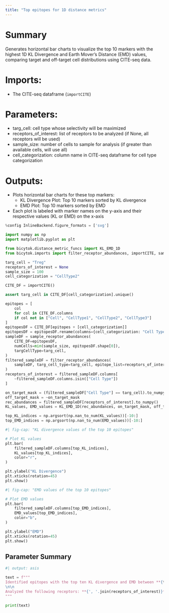 ```yaml
---
title: "Top epitopes for 1D distance metrics"
---
```


# Summary
Generates horizontal bar charts to visualize the top 10 markers with the highest 1D KL Divergence and Earth Mover's Distance (EMD) values, comparing target and off-target cell distributions using CITE-seq data.

# Imports:
- The CITE-seq dataframe (`importCITE`)

# Parameters:
- targ_cell: cell type whose selectivity will be maximized
- receptors_of_interest: list of receptors to be analyzed (if None, all receptors will be used)
- sample_size: number of cells to sample for analysis (if greater than available cells, will use all)
- cell_categorization: column name in CITE-seq dataframe for cell type categorization

# Outputs:
- Plots horizontal bar charts for these top markers:
    - KL Divergence Plot: Top 10 markers sorted by KL divergence
    - EMD Plot: Top 10 markers sorted by EMD
- Each plot is labeled with marker names on the y-axis and their respective values (KL or EMD) on the x-axis

```python
%config InlineBackend.figure_formats = ['svg']

import numpy as np
import matplotlib.pyplot as plt

from bicytok.distance_metric_funcs import KL_EMD_1D
from bicytok.imports import filter_receptor_abundances, importCITE, sample_receptor_abundances

targ_cell = "Treg"
receptors_of_interest = None
sample_size = 100
cell_categorization = "CellType2"

CITE_DF = importCITE()

assert targ_cell in CITE_DF[cell_categorization].unique()

epitopes = [
    col
    for col in CITE_DF.columns
    if col not in ["Cell", "CellType1", "CellType2", "CellType3"]
]
epitopesDF = CITE_DF[epitopes + [cell_categorization]]
epitopesDF = epitopesDF.rename(columns={cell_categorization: "Cell Type"})
sampleDF = sample_receptor_abundances(
    CITE_DF=epitopesDF,
    numCells=min(sample_size, epitopesDF.shape[0]),
    targCellType=targ_cell,
)
filtered_sampleDF = filter_receptor_abundances(
    sampleDF, targ_cell_type=targ_cell, epitope_list=receptors_of_interest
)
receptors_of_interest = filtered_sampleDF.columns[
    ~filtered_sampleDF.columns.isin(["Cell Type"])
]

on_target_mask = (filtered_sampleDF["Cell Type"] == targ_cell).to_numpy()
off_target_mask = ~on_target_mask
rec_abundances = filtered_sampleDF[receptors_of_interest].to_numpy()
KL_values, EMD_values = KL_EMD_1D(rec_abundances, on_target_mask, off_target_mask)

top_KL_indices = np.argsort(np.nan_to_num(KL_values))[-10:]
top_EMD_indices = np.argsort(np.nan_to_num(EMD_values))[-10:]
```

```python
#| fig-cap: "KL divergence values of the top 10 epitopes"

# Plot KL values
plt.bar(
    filtered_sampleDF.columns[top_KL_indices],
    KL_values[top_KL_indices],
    color="r",
)

plt.ylabel("KL Divergence")
plt.xticks(rotation=45)
plt.show()
```

```python
#| fig-cap: "EMD values of the top 10 epitopes"

# Plot EMD values
plt.bar(
    filtered_sampleDF.columns[top_EMD_indices],
    EMD_values[top_EMD_indices],
    color="b",
)

plt.ylabel("EMD")
plt.xticks(rotation=45)
plt.show()
```

## Parameter Summary
```python
#| output: asis

text = f"""
Identified epitopes with the top ten KL divergence and EMD between **{targ_cell}**s and other cell types. Used **{sample_size}** cells sampled from the CITE-seq data.
\n\n
Analyzed the following receptors: **{', '.join(receptors_of_interest)}**.
"""

print(text)
```
